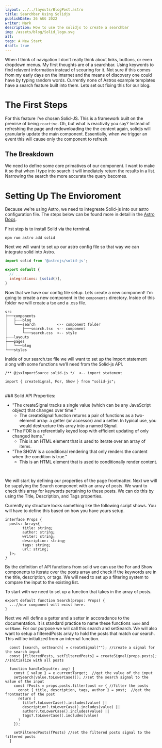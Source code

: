 ```yaml
---
layout: ../../layouts/BlogPost.astro
title: Searchbar Using Solidjs
publishDate: 26 AUG 2022
writer: Mark
description: How to use the solidjs to create a searchbar
img: /assets/blog/Solid_logo.svg
alt: 
tags: A New Start
draft: true
---
```


When I think of navigation I don't really think about links, buttons, or even dropdown menus. My first thoughts are of a searchbar. Using keywords to find relavent information instead of scouring for it. Not sure if this comes from my early days on the internet and the means of discovery one could have by typing random words. Currently none of Astros example templates have a search feature built into them. Lets set out fixing this for our blog.

# The First Steps

For this feature I've chosen Solid-JS. This is a framework built on the premise of being `reactive`. Oh, but what is reactivity you say? Instead of refreshing the page and redownloading the the content again, solidjs will granularly update the main component. Essentially, when we trigger an event this will cause only the component to refresh.

## The Breakdown

We need to define some core primatives of our component. I want to make it so that when I type into search it will imediately return the results in a list. Narrowing the search the more accurate the query becomes.

# Setting Up The Envioroment

Because we're using Astro, we need to integreate Solid-js into our astro configuration file. The steps below can be found more in detail in the [Astro Docs](https://docs.astro.build/en/guides/integrations-guide/solid-js/).

First step is to install Solid via the terminal.

```
npm run astro add solid
```

Next we will want to set up our astro config file so that way we can integrate solid into Astro.

```js title="astro.config.mjs"
import solid from '@astrojs/solid-js';

export default {
  // ...
  integrations: [solid()],
}
```

Now that we have our config file setup. Lets create a new component! I'm going to create a new component in the `components` directory. Inside of this folder we will create a tsx and a .css file.

```
src
├───components
│   ├───blog
│   └───search          <-- component folder
│       ├───search.tsx  <-- component
│       └───search.css  <-- style
├───layouts
├───pages
│   └───blog
└───styles
```

Inside of our search.tsx file we will want to set up the import statement along with some functions we'll need from the Solid-js API.

```tsx title="Search.tsx"
/** @jsxImportSource solid-js */  <-- import statement

import { createSignal, For, Show } from "solid-js";
```
<br/>
### Solid API Properties: 

- "The createSignal tracks a single value (which can be any JavaScript object) that changes over time."
    - The createSignal function returns a pair of functions as a two-element array: a getter (or accessor) and a setter. In typical use, you would destructure this array into a named Signal. 
- "The FOR is a referentially keyed loop with efficient updating of only changed items."
    - This is an HTML element that is used to iterate over an array of items.
- "The SHOW is a conditional rendering that only renders the content when the condition is true."
    - This is an HTML element that is used to conditionally render content.

<br/>

We will start by defining our properties of the page frontmatter. Next we will be supplying the Search component with an array of posts. We want to check this array for keywords pertaining to these posts. We can do this by using the  Title, Description, and Tags properties.

Currently my structure looks something like the following script shows. You will have to define this based on how you have yours setup.

```tsx title="Search.tsx"
interface Props {
  posts: Array<{
        title: string;
        author: string;
        writer: string;
        description: string;
        tags: string;
        url: string;
  }>;
}
``` 

By the definition of API functions from solid we can use the For and Show components to iterate over the posts array and check if the keywords are in the title, description, or tags. We will need to set up a filtering system to compare the input to the existing list.

To start with we need to set up a function that takes in the array of posts. 

```tsx title="Search.tsx"
export default function Search(props: Props) {
  ...//our component will exist here.
}
```

Next we will define a getter and a setter in accoradance to the documentation. It is standard practice to name these functions `name` and `setName`. For our purpose we will call this search and setSearch. We will also want to setup a filteredPosts array to hold the posts that match our search. This will be initialized from an internal function.

```tsx
  const [search, setSearch] = createSignal(""); //create a signal for the search input
  const [filteredPosts, setFilteredPosts] = createSignal(props.posts); //Initialize with all posts

  function handleInput(e: any) {
    const { value } = e.currentTarget;  //get the value of the input
    setSearch(value.toLowerCase()); //set the search signal to the value of the input
    const fPosts = props.posts.filter(post => { //filter the posts
      const { title, description, tags, author } = post;  //get the frontmatter of the post
      return (
        title?.toLowerCase().includes(value) ||
        description?.toLowerCase().includes(value) ||
        author?.toLowerCase().includes(value) ||
        tags?.toLowerCase().includes(value)
      )
    });

    setFilteredPosts(fPosts) //set the filtered posts signal to the filtered posts
  }
```



